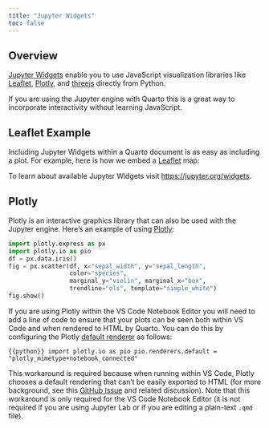 ```yaml
---
title: "Jupyter Widgets"
toc: false
---
```


## Overview

[Jupyter Widgets](https://jupyter.org/widgets) enable you to use JavaScript visualization libraries like [Leaflet](https://ipyleaflet.readthedocs.io/en/latest/), [Plotly](https://plotly.com/python/), and [threejs](https://pythreejs.readthedocs.io/) directly from Python.

If you are using the Jupyter engine with Quarto this is a great way to incorporate interactivity without learning JavaScript.

## Leaflet Example

Including Jupyter Widgets within a Quarto document is as easy as including a plot. For example, here is how we embed a [Leaflet](https://ipyleaflet.readthedocs.io/en/latest/) map:


To learn about available Jupyter Widgets visit <https://jupyter.org/widgets>.

## Plotly

Plotly is an interactive graphics library that can also be used with the Jupyter engine. Here's an example of using [Plotly](https://plotly.com/python/):

```python
import plotly.express as px
import plotly.io as pio
df = px.data.iris()
fig = px.scatter(df, x="sepal_width", y="sepal_length", 
                 color="species", 
                 marginal_y="violin", marginal_x="box", 
                 trendline="ols", template="simple_white")
fig.show()
```

::: {.callout-note}
If you are using Plotly within the VS Code Notebook Editor you will need to add a line of code to ensure that your plots can be seen both within VS Code and when rendered to HTML by Quarto. You can do this by configuring the Plotly [default renderer](https://plotly.com/python/renderers/#setting-the-default-renderer) as follows:

```{{python}}
import plotly.io as pio
pio.renderers.default = "plotly_mimetype+notebook_connected"
```

This workaround is required because when running within VS Code, Plotly chooses a default rendering that can't be easily exported to HTML (for more background, see this [GitHub Issue](https://github.com/microsoft/vscode-jupyter/issues/6999) and related discussion). Note that this workaround is only required for the VS Code Notebook Editor (it is not required if you are using Jupyter Lab or if you are editing a plain-text `.qmd` file).
:::

